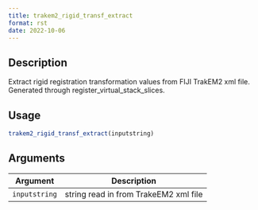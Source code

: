 ```yaml
--- 
title: trakem2_rigid_transf_extract 
format: rst 
date: 2022-10-06 
--- 
```


## Description

Extract rigid registration transformation values from FIJI TrakEM2 xml file. Generated through register_virtual_stack_slices.


## Usage

```r
trakem2_rigid_transf_extract(inputstring)
```


## Arguments

Argument      |Description
------------- |----------------
`inputstring`     |     string read in from TrakeEM2 xml file


